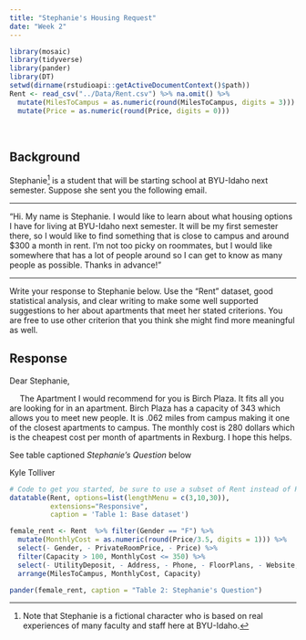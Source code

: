 ```yaml
---
title: "Stephanie's Housing Request"
date: "Week 2" 
---
```


```r
library(mosaic)
library(tidyverse)
library(pander)
library(DT) 
setwd(dirname(rstudioapi::getActiveDocumentContext()$path))
Rent <- read_csv("../Data/Rent.csv") %>% na.omit() %>% 
  mutate(MilesToCampus = as.numeric(round(MilesToCampus, digits = 3))) %>% 
  mutate(Price = as.numeric(round(Price, digits = 0)))
```

<br />

## Background

Stephanie[^1] is a student that will be starting school at BYU-Idaho next semester. Suppose she sent you the following email.

----

"Hi. My name is Stephanie. I would like to learn about what housing options I have for living at BYU-Idaho next semester. It will be my first semester there, so I would like to find something that is close to campus and around $300 a month in rent. I'm not too picky on roommates, but I would like somewhere that has a lot of people around so I can get to know as many people as possible. Thanks in advance!"

----

Write your response to Stephanie below. Use the "Rent" dataset, good statistical analysis, and clear writing to make some well supported suggestions to her about apartments that meet her stated criterions. You are free to use other criterion that you think she might find more meaningful as well.

## Response

Dear Stephanie,

&emsp; The Apartment I would recommend for you is Birch Plaza. It fits all you are looking for in an apartment. Birch Plaza has a capacity of 343 which allows you to meet new people. It is .062 miles from campus making it one of the closest apartments to campus. The monthly cost is 280 dollars which is the cheapest cost per month of apartments in Rexburg. I hope this helps. 

See table captioned *Stephanie's Question* below

Kyle Tolliver


<!-- Hint, you should probably subset the Rent dataset to only show the "Approved Women's Housing" since Stephanie won't be interested in Male Housing options. Notice how this text in green doesn't show up in the HTML output because we used the HTML comment tags around this text. --> 

```r
# Code to get you started, be sure to use a subset of Rent instead of Rent in this code though.
datatable(Rent, options=list(lengthMenu = c(3,10,30)), 
          extensions="Responsive",
          caption = 'Table 1: Base dataset')
```

```r
female_rent <- Rent  %>% filter(Gender == "F") %>%  
  mutate(MonthlyCost = as.numeric(round(Price/3.5, digits = 1))) %>%  
  select(- Gender, - PrivateRoomPrice, - Price) %>%
  filter(Capacity > 100, MonthlyCost <= 350) %>% 
  select(- UtilityDeposit, - Address, - Phone, - FloorPlans, - Website, - Description, - ParkingStalls, - Latitude, - Longitude, - Deposit, - WalkingMinutes) %>% 
  arrange(MilesToCampus, MonthlyCost, Capacity)
```

```r
pander(female_rent, caption = "Table 2: Stephanie's Question")
```









[^1]: Note that Stephanie is a fictional character who is based on real experiences of many faculty and staff here at BYU-Idaho.

